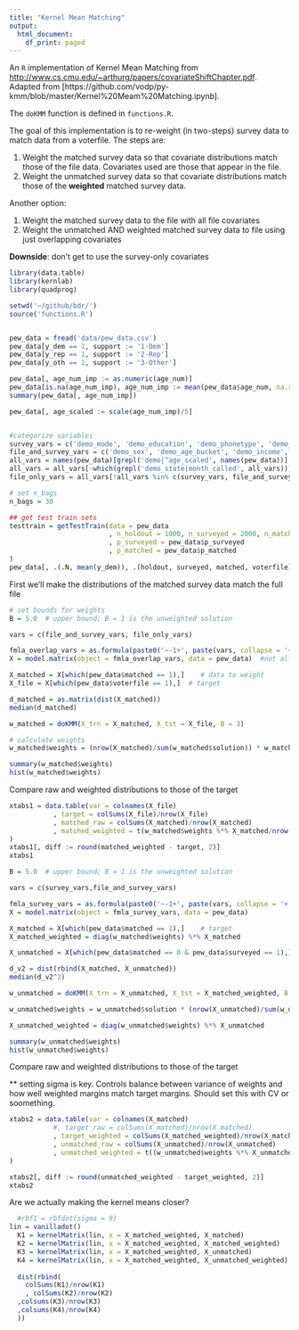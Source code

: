 ```yaml
---
title: "Kernel Mean Matching"
output:
  html_document:
    df_print: paged
---
```


An `R` implementation of Kernel Mean Matching from [http://www.cs.cmu.edu/~arthurg/papers/covariateShiftChapter.pdf](http://www.cs.cmu.edu/~arthurg/papers/covariateShiftChapter.pdf).  Adapted from [https://github.com/vodp/py-kmm/blob/master/Kernel%20Meam%20Matching.ipynb].

The `doKMM` function is defined in `functions.R`.

The goal of this implementation is to re-weight (in two-steps) survey data to match data from a voterfile.  The steps are:

1. Weight the matched survey data so that covariate distributions match those of the file data.  Covariates used are those that appear in the file.
2. Weight the unmatched survey data so that covariate distributions match those of the **weighted** matched survey data.

Another option:

1. Weight the matched survey data to the file with all file covariates
2. Weight the unmatched AND weighted matched survey data to file using just overlapping covariates

**Downside**: don't get to use the survey-only covariates

```r
library(data.table)
library(kernlab)
library(quadprog)

setwd('~/github/bdr/')
source('functions.R')


pew_data = fread('data/pew_data.csv')
pew_data[y_dem == 1, support := '1-Dem']
pew_data[y_rep == 1, support := '2-Rep']
pew_data[y_oth == 1, support := '3-Other']

pew_data[, age_num_imp := as.numeric(age_num)]
pew_data[is.na(age_num_imp), age_num_imp := mean(pew_data$age_num, na.rm = T)]
summary(pew_data[, age_num_imp])

pew_data[, age_scaled := scale(age_num_imp)/5]


#categorize variables
survey_vars = c('demo_mode', 'demo_education', 'demo_phonetype', 'demo_ideology')
file_and_survey_vars = c('demo_sex', 'demo_age_bucket', 'demo_income', 'demo_region', 'demo_race', 'demo_hispanic')
all_vars = names(pew_data)[grepl('demo|^age_scaled', names(pew_data))]
all_vars = all_vars[-which(grepl('demo_state|month_called', all_vars))]
file_only_vars = all_vars[!all_vars %in% c(survey_vars, file_and_survey_vars)]

# set n_bags
n_bags = 30

## get test train sets
testtrain = getTestTrain(data = pew_data
                         , n_holdout = 1000, n_surveyed = 2000, n_matched = 1000
                         , p_surveyed = pew_data$p_surveyed
                         , p_matched = pew_data$p_matched
)
pew_data[, .(.N, mean(y_dem)), .(holdout, surveyed, matched, voterfile)]

```

First we'll make the distributions of the matched survey data match the full file
```r
# set bounds for weights
B = 5.0  # upper bound; B = 1 is the unweighted solution

vars = c(file_and_survey_vars, file_only_vars)

fmla_overlap_vars = as.formula(paste0('~-1+', paste(vars, collapse = '+')))
X = model.matrix(object = fmla_overlap_vars, data = pew_data)  #not all levels

X_matched = X[which(pew_data$matched == 1),]    # data to weight
X_file = X[which(pew_data$voterfile == 1),]  # target

d_matched = as.matrix(dist(X_matched))
median(d_matched)

w_matched = doKMM(X_trn = X_matched, X_tst = X_file, B = 3) 

# calculate weights
w_matched$weights = (nrow(X_matched)/sum(w_matched$solution)) * w_matched$solution

summary(w_matched$weights)
hist(w_matched$weights)
```
Compare raw and weighted distributions to those of the target
```r
xtabs1 = data.table(var = colnames(X_file)
           , target = colSums(X_file)/nrow(X_file)
           , matched_raw = colSums(X_matched)/nrow(X_matched)
           , matched_weighted = t(w_matched$weights %*% X_matched/nrow(X_matched))[,1]
)
xtabs1[, diff := round(matched_weighted - target, 2)]
xtabs1
```


```r
B = 5.0  # upper bound; B = 1 is the unweighted solution

vars = c(survey_vars,file_and_survey_vars)

fmla_survey_vars = as.formula(paste0('~-1+', paste(vars, collapse = '+')))
X = model.matrix(object = fmla_survey_vars, data = pew_data)

X_matched = X[which(pew_data$matched == 1),]    # target
X_matched_weighted = diag(w_matched$weights) %*% X_matched

X_unmatched = X[which(pew_data$matched == 0 & pew_data$surveyed == 1),]  # data to weight

d_v2 = dist(rbind(X_matched, X_unmatched))
median(d_v2^2)

w_unmatched = doKMM(X_trn = X_unmatched, X_tst = X_matched_weighted, B = 5)

w_unmatched$weights = w_unmatched$solution * (nrow(X_unmatched)/sum(w_unmatched$solution))

X_unmatched_weighted = diag(w_unmatched$weights) %*% X_unmatched

summary(w_unmatched$weights)
hist(w_unmatched$weights)
```


Compare raw and weighted distributions to those of the target

** setting sigma is key.  Controls balance between variance of weights and how well weighted margins match target margins.  Should set this with CV or soomething.
```r
xtabs2 = data.table(var = colnames(X_matched)
           #, target_raw = colSums(X_matched)/nrow(X_matched)
           , target_weighted = colSums(X_matched_weighted)/nrow(X_matched_weighted)
           , unmatched_raw = colSums(X_unmatched)/nrow(X_unmatched)
           , unmatched_weighted = t((w_unmatched$weights %*% X_unmatched)/nrow(X_matched))[,1]
)

xtabs2[, diff := round(unmatched_weighted - target_weighted, 2)]
xtabs2
```


Are we actually making the kernel means closer?
```r
  #rbf1 = rbfdot(sigma = 9)
lin = vanilladot()
  K1 = kernelMatrix(lin, x = X_matched_weighted, X_matched)
  K2 = kernelMatrix(lin, x = X_matched_weighted, X_matched_weighted)
  K3 = kernelMatrix(lin, x = X_matched_weighted, X_unmatched)
  K4 = kernelMatrix(lin, x = X_matched_weighted, X_unmatched_weighted)
  
  dist(rbind(
    colSums(K1)/nrow(K1)
    , colSums(K2)/nrow(K2)
  ,colsums(K3)/nrow(K3)
  ,colsums(K4)/nrow(K4)
  ))
  
```


